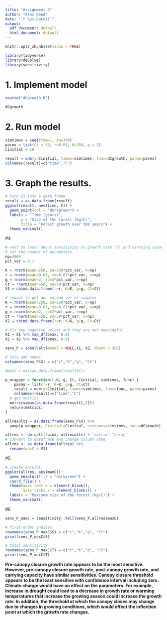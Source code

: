 ```yaml
---
title: "Assignment 6"
author: "Alex Reed"
date: "`r Sys.Date()`"
output:
  pdf_document: default
  html_document: default
---
```


```r
knitr::opts_chunk$set(echo = TRUE)

library(tidyverse)
library(deSolve)
library(sensitivity)
```

# 1. Implement model
```r
source("dCgrowth.R")

dCgrowth
```

# 2. Run model
```r
simtimes = seq(from=1, to=300)
parms = list(Ct = 50, r=0.01, K=250, g = 2)
Cinitial = 10

result = ode(y=Cinitial, times=simtimes, func=dCgrowth, parms=parms)
colnames(result)=c("time","C")
```

# 3. Graph the results.
```r
# turn it into a data frame
result = as.data.frame(result)
ggplot(result, aes(time, C)) +
  geom_point(col = "darkgreen") +
  labs(x = "Time (years)",
       y = "Size of the forest (kg/C)",
       title = "Forest growth over 300 years") +
  theme_minimal()
```

#4
```r
# want to learn about sensitivity to growth rate (r) and carrying capacity 
# set the number of parameters
np=2000
pct_var = 0.1

K = rnorm(mean=250, sd=250*pct_var, n=np)
r = rnorm(mean=0.01, sd=0.01*pct_var, n=np)
g = rnorm(mean=2, sd=2*pct_var, n=np)
Ct = rnorm(mean=50, sd=50*pct_var, n=np)
X1 = cbind.data.frame(r=r, K=K, g=g, Ct=Ct)

# repeat to get our second set of samples
K = rnorm(mean=250, sd=250*pct_var, n=np)
r = rnorm(mean=0.01, sd=0.01*pct_var, n=np)
g = rnorm(mean=2, sd=2*pct_var, n=np)
Ct = rnorm(mean=50, sd=50*pct_var, n=np)
X2 = cbind.data.frame(r=r, K=K, g=g, Ct=Ct)

# fix any negative values and they are not meaningful
X1 = X1 %>% map_df(pmax, 0.0)
X2 = X2 %>% map_df(pmax, 0.0)

sens_P = sobolSalt(model = NULL,X1, X2, nboot = 300)

# lets add names 
colnames(sens_P$X) = c("r","K","g", "Ct")

#maxC = max(as.data.frame(result$C))

p_wrapper = function(r,K, g, Ct, Cinitial, simtimes, func) {
    parms = list(r=r, K=K, g=g, Ct=Ct)
    result = ode(y=Cinitial, times=simtimes, func=func, parms=parms) 
    colnames(result)=c("time","C")
  # get metrics
  metrics=max(as.data.frame(result[,2]))
  return(metrics)
}

allresults = as.data.frame(sens_P$X) %>% 
  pmap(p_wrapper, Cinitial=Cinitial, simtimes=simtimes, func=dCgrowth)

allres <- do.call(rbind, allresults) # "matrix" "array" 
# convert to dataframe and change column name
allres <- as.data.frame(allres) %>%
  rename(maxC = V1)
```

#5
```r
# create boxplot
ggplot(allres, aes(maxC))+
  geom_boxplot(fill = "darkgreen") +
  coord_flip() +
  theme(axis.text.x = element_blank(),
        axis.ticks.x = element_blank()) +
  labs(x = "Maximum size of the forest (kg/C)") +
  theme_minimal()
```

#6
```r
sens_P_maxC = sensitivity::tell(sens_P,allres$maxC)

# first-order indices 
rownames(sens_P_maxC$S) = c("r","K","g", "Ct")
print(sens_P_maxC$S)

# total sensitivity 
rownames(sens_P_maxC$T) = c("r","K","g", "Ct")
print(sens_P_maxC$T)
```

**Pre-canopy closure growth rate appears to be the most sensitive. However, pre-canopy closure growth rate, post-canopy growth rate, and carrying capacity have similar sensitivities. Canopy closure threshold appears to be the least sensitive with confidence interval including zero. Climate change would have an effect on the parameters. For example, increase in drought could lead to a decrease in growth rate or warming temperatures that increase the growing season could increase the growth rate. In addition, the threshold at which the canopy closes may change due to changes in growing conditions, which would effect the inflection point at which the growth rate changes.** 


